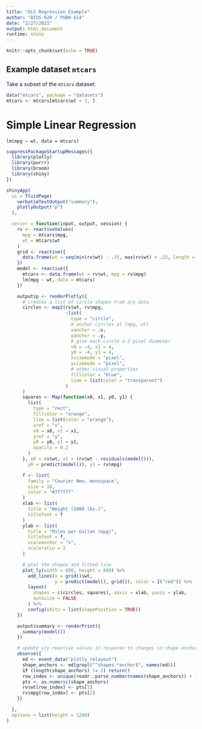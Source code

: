 ```yaml
---
title: "OLS Regression Example"
author: "BIOS 620 / PUBH 614"
date: "2/27/2021"
output: html_document
runtime: shiny
---
```


```r
knitr::opts_chunk$set(echo = TRUE)
```

## Example dataset `mtcars`

Take a subset of the `mtcars` dataset:

```r
data("mtcars", package = "datasets")
mtcars <- mtcars[mtcars$wt < 3, ]
```

# Simple Linear Regression

`lm(mpg ~ wt, data = mtcars)`

```r
suppressPackageStartupMessages({
  library(plotly)
  library(purrr)
  library(broom)
  library(shiny)
})

shinyApp(
  ui = fluidPage(
    verbatimTextOutput("summary"),
    plotlyOutput("p")
  ),

  server = function(input, output, session) {
    rv <- reactiveValues(
      mpg = mtcars$mpg,
      wt = mtcars$wt
    )
    grid <- reactive({
      data.frame(wt = seq(min(rv$wt) - .25, max(rv$wt) + .25, length = 10))
    })
    model <- reactive({
      mtcars <- data.frame(wt = rv$wt, mpg = rv$mpg)
      lm(mpg ~ wt, data = mtcars)
    })

    output$p <- renderPlotly({
      # creates a list of circle shapes from x/y data
      circles <- map2(rv$wt, rv$mpg,
                      ~list(
                        type = "circle",
                        # anchor circles at (mpg, wt)
                        xanchor = .x,
                        yanchor = .y,
                        # give each circle a 2 pixel diameter
                        x0 = -4, x1 = 4,
                        y0 = -4, y1 = 4,
                        xsizemode = "pixel",
                        ysizemode = "pixel",
                        # other visual properties
                        fillcolor = "blue",
                        line = list(color = "transparent")
                      )
      )
      squares <- Map(function(x0, x1, y0, y1) {
        list(
          type = "rect",
          fillcolor = "orange",
          line = list(color = "orange"),
          xref = "x",
          x0 = x0, x1 = x1,
          yref = "y",
          y0 = y0, y1 = y1,
          opacity = 0.2
        )
      }, x0 = rv$wt, x1 = (rv$wt - residuals(model())),
        y0 = predict(model()), y1 = rv$mpg)

      f <- list(
        family = "Courier New, monospace",
        size = 18,
        color = "#7f7f7f"
      )
      xlab <- list(
        title = "Weight (1000 lbs.)",
        titlefont = f
      )
      ylab <- list(
        title = "Miles per Gallon (mpg)",
        titlefont = f,
        scaleanchor = "x",
        scaleratio = 1
      )

      # plot the shapes and fitted line
      plot_ly(width = 800, height = 800) %>%
        add_lines(x = grid()$wt,
                  y = predict(model(), grid()), color = I("red")) %>%
        layout(
          shapes = c(circles, squares), xaxis = xlab, yaxis = ylab,
          autosize = FALSE
        ) %>%
        config(edits = list(shapePosition = TRUE))
    })

    output$summary <- renderPrint({
      summary(model())
    })

    # update x/y reactive values in response to changes in shape anchors
    observe({
      ed <- event_data("plotly_relayout")
      shape_anchors <- ed[grepl("^shapes.*anchor$", names(ed))]
      if (length(shape_anchors) != 2) return()
      row_index <- unique(readr::parse_number(names(shape_anchors)) + 1)
      pts <- as.numeric(shape_anchors)
      rv$wt[row_index] <- pts[1]
      rv$mpg[row_index] <- pts[2]
    })

  },
  options = list(height = 1200)
)
```

